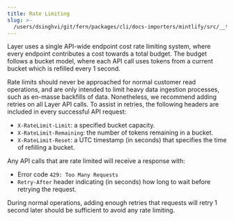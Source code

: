 ```yaml
---
title: Rate Limiting
slug: >-
  /users/dsinghvi/git/fern/packages/cli/docs-importers/mintlify/src/__test__/fixtures/layerfi/api-details/rate-limiting
---
```



Layer uses a single API-wide endpoint cost rate limiting system, where every endpoint contributes a cost towards a total budget. The budget follows a bucket model, where each API call uses tokens from a current bucket which is refilled every 1 second.

Rate limits should never be approached for normal customer read operations, and are only intended to limit heavy data ingestion processes, such as en-masse backfills of data. Nonetheless, we recommend adding retries on all Layer API calls. To assist in retries, the following headers are included in every successful API request:
- `X-RateLimit-Limit`: a specified bucket capacity.
- `X-RateLimit-Remaining`: the number of tokens remaining in a bucket.
- `X-RateLimit-Reset`: a UTC timestamp (in seconds) that specifies the time of refilling a bucket.

Any API calls that are rate limited will receive a response with:
- Error code `429: Too Many Requests`
- `Retry-After` header indicating (in seconds) how long to wait before retrying the request.

During normal operations, adding enough retries that requests will retry 1 second later should be sufficient to avoid any rate limiting.